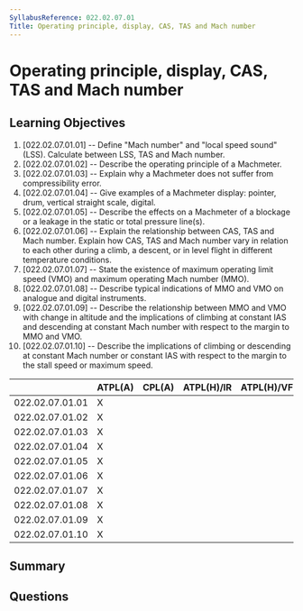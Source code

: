 ```yaml
---
SyllabusReference: 022.02.07.01
Title: Operating principle, display, CAS, TAS and Mach number
---
```


# Operating principle, display, CAS, TAS and Mach number

## Learning Objectives

1. [022.02.07.01.01] -- Define "Mach number" and "local speed sound" (LSS).
   Calculate between LSS, TAS and Mach number.
2. [022.02.07.01.02] -- Describe the operating principle of a Machmeter.
3. [022.02.07.01.03] -- Explain why a Machmeter does not suffer from
   compressibility error.
4. [022.02.07.01.04] -- Give examples of a Machmeter display: pointer, drum,
   vertical straight scale, digital.
5. [022.02.07.01.05] -- Describe the effects on a Machmeter of a blockage or a
   leakage in the static or total pressure line(s).
6. [022.02.07.01.06] -- Explain the relationship between CAS, TAS and Mach
   number. Explain how CAS, TAS and Mach number vary in relation to each other
   during a climb, a descent, or in level flight in different temperature
   conditions.
7. [022.02.07.01.07] -- State the existence of maximum operating limit speed
   (VMO) and maximum operating Mach number (MMO).
8. [022.02.07.01.08] -- Describe typical indications of MMO and VMO on analogue
   and digital instruments.
9. [022.02.07.01.09] -- Describe the relationship between MMO and VMO with
   change in altitude and the implications of climbing at constant IAS and
   descending at constant Mach number with respect to the margin to MMO and VMO.
10. [022.02.07.01.10] -- Describe the implications of climbing or descending at
    constant Mach number or constant IAS with respect to the margin to the stall
    speed or maximum speed.

|                 | ATPL(A) | CPL(A) | ATPL(H)/IR | ATPL(H)/VFR | CPL(H) | IR  | CBIR(A) |
| --------------- | ------- | ------ | ---------- | ----------- | ------ | --- | ------- |
| 022.02.07.01.01 | X       |        |            |             |        |     |         |
| 022.02.07.01.02 | X       |        |            |             |        |     |         |
| 022.02.07.01.03 | X       |        |            |             |        |     |         |
| 022.02.07.01.04 | X       |        |            |             |        |     |         |
| 022.02.07.01.05 | X       |        |            |             |        |     |         |
| 022.02.07.01.06 | X       |        |            |             |        |     |         |
| 022.02.07.01.07 | X       |        |            |             |        |     |         |
| 022.02.07.01.08 | X       |        |            |             |        |     |         |
| 022.02.07.01.09 | X       |        |            |             |        |     |         |
| 022.02.07.01.10 | X       |        |            |             |        |     |         |

## Summary

## Questions

